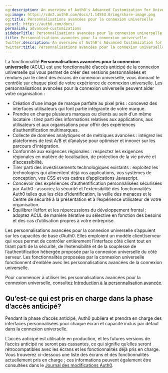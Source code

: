 ```yaml
---
og:description: An overview of Auth0's Advanced Customization for Universal Login
og:image: https://cdn2.auth0.com/docs/1.14553.0/img/share-image.png
og:title: Personnalisations avancées pour la connexion universelle
og:url: https://auth0.com/docs/
permalink: advanced-customizations
sidebarTitle: Personnalisations avancées pour la connexion universelle
title: Personnalisations avancées pour la connexion universelle
twitter:description: An overview of Auth0's Advanced Customization for Universal Login
twitter:title: Personnalisations avancées pour la connexion universelle
---
```




La fonctionnalité **Personnalisations avancées pour la connexion universelle** (ACUL) est une fonctionnalité d’accès anticipé de la connexion universelle qui vous permet de créer des versions personnalisées et rendues par le client des écrans de connexion universelle, vous donnant le contrôle sur chaque pixel de votre expérience de connexion universelle. Les personnalisations avancées pour la connexion universelle peuvent aider votre organisation :

* Création d’une image de marque parfaite au pixel près : concevez des interfaces utilisateurs qui font partie intégrante de votre marque.
* Prendre en charge plusieurs marques ou clients au sein d’un même locataire : tirez parti des informations relatives aux applications, aux utilisateurs et aux organisations pour offrir des expériences d’authentification multimarques.
* Collecte de données analytiques et de métriques avancées : intégrez les plateformes de test A/B et d’analyse pour optimiser et innover sur les parcours d’intégration.
* Conformité aux exigences régionales : respectez les exigences régionales en matière de localisation, de protection de la vie privée et d’accessibilité.
* Tirer parti des investissements technologiques existants : exploitez les technologies qui alimentent déjà vos applications, vos systèmes de conception, vos CSS et vos cadres d’applications Javascript.
* Concevoir des expériences d’authentification personnalisées sécurisées par Auth0 : associez la sécurité et l’extensibilité des fonctionnalités Auth0 telles que les clés d’identification, la veille des menaces et le Centre de sécurité à la présentation et à l’expérience utilisateur de votre organisation.
* Équilibrer l’effort et les répercussions du développement frontal : adoptez ACUL de manière itérative ou sélective en fonction des besoins et des cas d’utilisation propres à votre entreprise.

Les personnalisations avancées pour la connexion universelle s’appuient sur les capacités de base d’Auth0. Elles emploient un modèle client/serveur qui vous permet de contrôler entièrement l’interface côté client tout en tirant parti de la sécurité, de l’extensibilité et de la souplesse de l’authentification hébergée proposée par la connexion universelle du côté serveur. Les fonctionnalités proposées par la connexion universelle fonctionnent d’emblée avec les personnalisations avancées de la connexion universelle.

Pour commencer à utiliser les personnalisations avancées pour la connexion universelle, consultez [Introduction à la personnalisation avancée](/login-pages/advanced-customizations/getting-started).

## Qu’est-ce qui est pris en charge dans la phase d’accès anticipé?

Pendant la phase d’accès anticipé, Auth0 publiera et prendra en charge des interfaces personnalisées pour chaque écran et capacité inclus par défaut dans la connexion universelle.

L’accès anticipé est utilisable en production, et les futures versions de l’accès anticipé ne seront pas cassantes, ce qui signifie qu’elles seront rétrocompatibles avec les écrans et les fonctionnalités déjà pris en charge. Vous trouverez ci-dessous une liste des écrans et des fonctionnalités actuellement pris en charge ; ces informations peuvent également être consultées dans le [Journal des modifications Auth0](https://auth0.com/changelog).